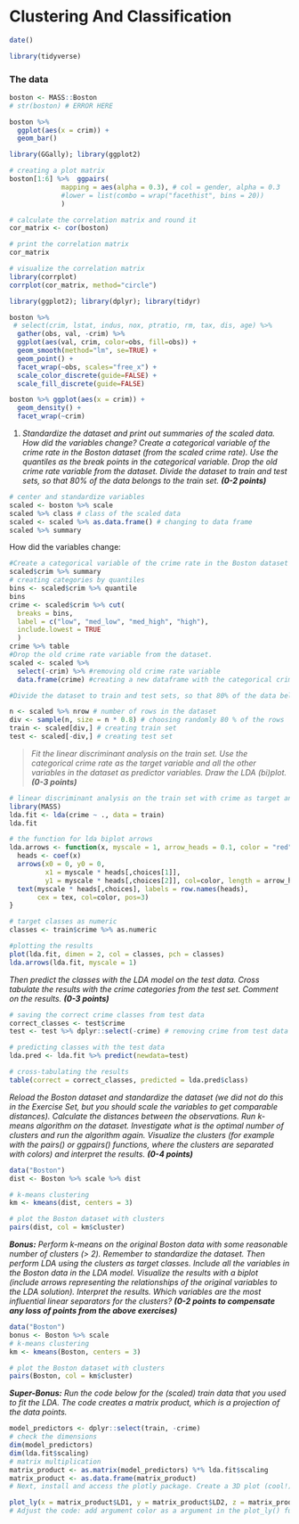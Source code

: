 # Clustering And Classification

```r
date()
```

```r
library(tidyverse)
```

### The data

```r
boston <- MASS::Boston
# str(boston) # ERROR HERE
```

```r
boston %>% 
  ggplot(aes(x = crim)) + 
  geom_bar()

library(GGally); library(ggplot2)

# creating a plot matrix
boston[1:6] %>%  ggpairs( 
             mapping = aes(alpha = 0.3), # col = gender, alpha = 0.3
             #lower = list(combo = wrap("facethist", bins = 20))
             )
```

```r
# calculate the correlation matrix and round it
cor_matrix <- cor(boston) 

# print the correlation matrix
cor_matrix

# visualize the correlation matrix
library(corrplot)
corrplot(cor_matrix, method="circle")
```

```r
library(ggplot2); library(dplyr); library(tidyr)

boston %>% 
 # select(crim, lstat, indus, nox, ptratio, rm, tax, dis, age) %>% 
  gather(obs, val, -crim) %>% 
  ggplot(aes(val, crim, color=obs, fill=obs)) + 
  geom_smooth(method="lm", se=TRUE) +
  geom_point() +
  facet_wrap(~obs, scales="free_x") +
  scale_color_discrete(guide=FALSE) + 
  scale_fill_discrete(guide=FALSE)
```

```r
boston %>% ggplot(aes(x = crim)) +
  geom_density() +
  facet_wrap(~crim)
```

1.  *Standardize the dataset and print out summaries of the scaled data. How did the variables change? Create a categorical variable of the crime rate in the Boston dataset (from the scaled crime rate). Use the quantiles as the break points in the categorical variable. Drop the old crime rate variable from the dataset. Divide the dataset to train and test sets, so that 80% of the data belongs to the train set. **(0-2 points)***

```r
# center and standardize variables
scaled <- boston %>% scale
scaled %>% class # class of the scaled data
scaled <- scaled %>% as.data.frame() # changing to data frame
scaled %>% summary
```

How did the variables change:

```r
#Create a categorical variable of the crime rate in the Boston dataset (from the scaled crime rate).Use the quantiles as the break points in the categorical variable. 
scaled$crim %>% summary
# creating categories by quantiles
bins <- scaled$crim %>% quantile
bins
crime <- scaled$crim %>% cut(
  breaks = bins, 
  label = c("low", "med_low", "med_high", "high"), 
  include.lowest = TRUE
  )
crime %>% table
#Drop the old crime rate variable from the dataset. 
scaled <- scaled %>% 
  select(-crim) %>% #removing old crime rate variable
  data.frame(crime) #creating a new dataframe with the categorical crime rate variable

#Divide the dataset to train and test sets, so that 80% of the data belongs to the train set.

n <- scaled %>% nrow # number of rows in the dataset
div <- sample(n, size = n * 0.8) # choosing randomly 80 % of the rows
train <- scaled[div,] # creating train set
test <- scaled[-div,] # creating test set
```

> *Fit the linear discriminant analysis on the train set. Use the categorical crime rate as the target variable and all the other variables in the dataset as predictor variables. Draw the LDA (bi)plot. **(0-3 points)***

```r
# linear discriminant analysis on the train set with crime as target and others as predictor variables
library(MASS)
lda.fit <- lda(crime ~ ., data = train)
lda.fit

# the function for lda biplot arrows
lda.arrows <- function(x, myscale = 1, arrow_heads = 0.1, color = "red", tex = 0.75, choices = c(1,2)){
  heads <- coef(x)
  arrows(x0 = 0, y0 = 0, 
         x1 = myscale * heads[,choices[1]], 
         y1 = myscale * heads[,choices[2]], col=color, length = arrow_heads)
  text(myscale * heads[,choices], labels = row.names(heads), 
       cex = tex, col=color, pos=3)
}

# target classes as numeric
classes <- train$crime %>% as.numeric

#plotting the results
plot(lda.fit, dimen = 2, col = classes, pch = classes)
lda.arrows(lda.fit, myscale = 1)
```

*Then predict the classes with the LDA model on the test data. Cross tabulate the results with the crime categories from the test set. Comment on the results. **(0-3 points)***

```r
# saving the correct crime classes from test data
correct_classes <- test$crime
test <- test %>% dplyr::select(-crime) # removing crime from test data

# predicting classes with the test data
lda.pred <- lda.fit %>% predict(newdata=test)

# cross-tabulating the results
table(correct = correct_classes, predicted = lda.pred$class)
```

*Reload the Boston dataset and standardize the dataset (we did not do this in the Exercise Set, but you should scale the variables to get comparable distances). Calculate the distances between the observations. Run k-means algorithm on the dataset. Investigate what is the optimal number of clusters and run the algorithm again. Visualize the clusters (for example with the pairs() or ggpairs() functions, where the clusters are separated with colors) and interpret the results. **(0-4 points)***

```r
data("Boston")
dist <- Boston %>% scale %>% dist

# k-means clustering
km <- kmeans(dist, centers = 3)

# plot the Boston dataset with clusters
pairs(dist, col = km$cluster)
```

***Bonus:** Perform k-means on the original Boston data with some reasonable number of clusters (\> 2). Remember to standardize the dataset. Then perform LDA using the clusters as target classes. Include all the variables in the Boston data in the LDA model. Visualize the results with a biplot (include arrows representing the relationships of the original variables to the LDA solution). Interpret the results. Which variables are the most influential linear separators for the clusters? **(0-2 points to compensate any loss of points from the above exercises)***

```r
data("Boston")
bonus <- Boston %>% scale
# k-means clustering
km <- kmeans(Boston, centers = 3)

# plot the Boston dataset with clusters
pairs(Boston, col = km$cluster)
```

***Super-Bonus:** Run the code below for the (scaled) train data that you used to fit the LDA. The code creates a matrix product, which is a projection of the data points.*

```r
model_predictors <- dplyr::select(train, -crime)
# check the dimensions
dim(model_predictors)
dim(lda.fit$scaling)
# matrix multiplication
matrix_product <- as.matrix(model_predictors) %*% lda.fit$scaling
matrix_product <- as.data.frame(matrix_product)
# Next, install and access the plotly package. Create a 3D plot (cool!) of the columns of the matrix product using the code below.

plot_ly(x = matrix_product$LD1, y = matrix_product$LD2, z = matrix_product$LD3, type= 'scatter3d', mode='markers')
# Adjust the code: add argument color as a argument in the plot_ly() function. Set the color to be the crime classes of the train set. Draw another 3D plot where the color is defined by the clusters of the k-means. How do the plots differ? Are there any similarities? (0-3 points to compensate any loss of points from the above exercises)
```
